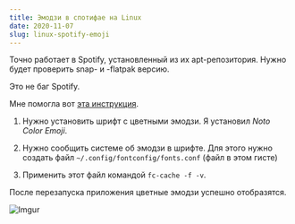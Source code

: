 ```yaml
---
title: Эмодзи в спотифае на Linux
date: 2020-11-07
slug: linux-spotify-emoji
---
```


Точно работает в Spotify, установленный из их apt-репозитория. Нужно будет проверить snap- и -flatpak версию.

Это не баг Spotify.

Мне помогла вот [эта инструкция](https://victor.kropp.name/blog/emoji-on-linux/).

1. Нужно установить шрифт с цветными эмодзи. Я установил _Noto Color Emoji_.

2. Нужно сообщить системе об эмодзи в шрифте. Для этого нужно создать файл `~/.config/fontconfig/fonts.conf` (файл в этом гисте)

3. Применить этот файл командой `fc-cache -f -v`.

После перезапуска приложения цветные эмодзи успешно отобразятся.

![Imgur](https://i.imgur.com/NJhXmcl.png)
